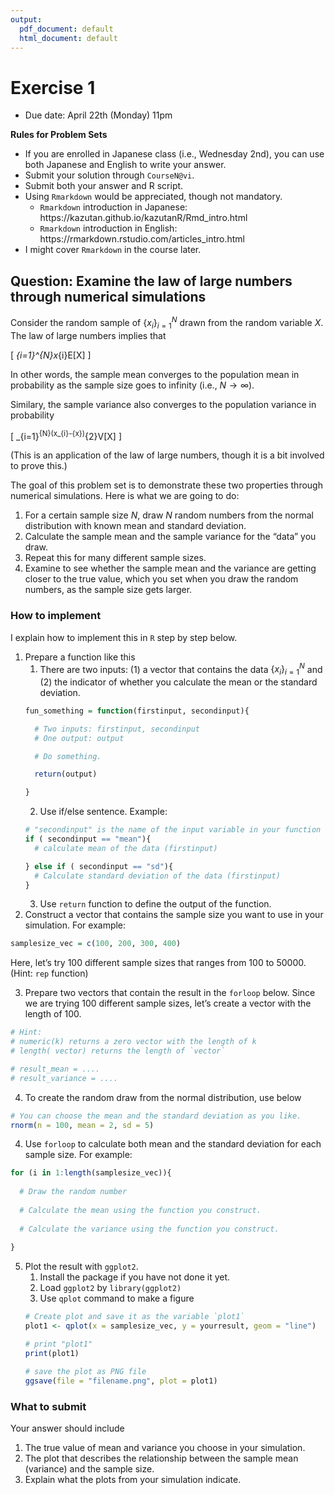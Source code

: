 ```yaml
---
output:
  pdf_document: default
  html_document: default
---
```


# Exercise 1 

* Due date: April 22th (Monday) 11pm

**Rules for Problem Sets**

- If you are enrolled in Japanese class (i.e., Wednesday 2nd), you can use both Japanese and English to write your answer. 
- Submit your solution through `CourseN@vi`.
- Submit both your answer and R script. 
- Using `Rmarkdown` would be appreciated, though not mandatory.
    - `Rmarkdown` introduction in Japanese: https://kazutan.github.io/kazutanR/Rmd_intro.html
    - `Rmarkdown` introduction in English: https://rmarkdown.rstudio.com/articles_intro.html
- I might cover `Rmarkdown` in the course later. 

## Question: Examine the law of large numbers through numerical simulations

Consider the random sample of $\{x_{i}\}_{i=1}^{N}$ drawn from the random variable $X$. The law of large numbers implies that 

\[
\frac{1}{N}\sum_{i=1}^{N}x_{i}\overset{p}{\longrightarrow}E[X]
\]

In other words, the sample mean converges to the population mean in probability as the sample size goes to infinity (i.e., $N \rightarrow \infty$). 

Similary, the sample variance also converges to the population variance in probability

\[
\frac{1}{N}\sum_{i=1}^{N}(x_{i}-\bar{x})^{2}\overset{p}{\longrightarrow}V[X]
\]

(This is an application of the law of large numbers, though it is a bit involved to prove this.)

The goal of this problem set is to demonstrate these two properties through numerical simulations. 
Here is what we are going to do:

1. For a certain sample size $N$, draw $N$ random numbers from the normal distribution with known mean and standard deviation.
2. Calculate the sample mean and the sample variance for the "data" you draw. 
3. Repeat this for many different sample sizes. 
4. Examine to see whether the sample mean and the variance are getting closer to the true value, which you set when you draw the random numbers, as the sample size gets larger. 


### How to implement
I explain how to implement this in `R` step by step below. 

1. Prepare a function like this 
    1. There are two inputs: (1) a vector that contains the data $\{x_{i}\}_{i=1}^{N}$ and (2) the indicator of whether you calculate the mean or the standard deviation.
    ```r
    
    fun_something = function(firstinput, secondinput){
      
      # Two inputs: firstinput, secondinput
      # One output: output
      
      # Do something.
      
      return(output)
      
    }
    
    ```
    
    2. Use if/else sentence. Example:
    ```r
    
    # "secondinput" is the name of the input variable in your function
    if ( secondinput == "mean"){
      # calculate mean of the data (firstinput)
      
    } else if ( secondinput == "sd"){
      # Calculate standard deviation of the data (firstinput) 
    }    
    ```
    3. Use `return` function to define the output of the function.
    
2. Construct a vector that contains the sample size you want to use in your simulation. For example:

```r

samplesize_vec = c(100, 200, 300, 400)


```
Here, let's try 100 different sample sizes that ranges from 100 to 50000. (Hint: `rep` function)

3. Prepare two vectors that contain the result in the `forloop` below. Since we are trying 100 different sample sizes, let's create a vector with the length of 100. 
```r

# Hint:
# numeric(k) returns a zero vector with the length of k 
# length( vector) returns the length of `vector`

# result_mean = .... 
# result_variance = ....

```


4. To create the random draw from the normal distribution, use below 

```r
  
# You can choose the mean and the standard deviation as you like.
rnorm(n = 100, mean = 2, sd = 5)

```


4. Use `forloop` to calculate both mean and the standard deviation for each sample size. For example: 
```r

for (i in 1:length(samplesize_vec)){
  
  # Draw the random number
  
  # Calculate the mean using the function you construct. 
  
  # Calculate the variance using the function you construct.
  
}

```


5. Plot the result with `ggplot2`.
    1. Install the package if you have not done it yet.
    2. Load `ggplot2` by `library(ggplot2)`
    3. Use `qplot` command to make a figure

    ``` r
    
    # Create plot and save it as the variable `plot1`
    plot1 <- qplot(x = samplesize_vec, y = yourresult, geom = "line")
    
    # print "plot1"
    print(plot1)
    
    # save the plot as PNG file
    ggsave(file = "filename.png", plot = plot1)
    
    ```


### What to submit
Your answer should include 

1. The true value of mean and variance you choose in your simulation.
2. The plot that describes the relationship between the sample mean (variance) and the sample size. 
3. Explain what the plots from your simulation indicate. 











